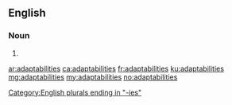 ==English==

===Noun===
{{head|en|noun plural form}}

# {{plural of|adaptability|lang=en}}

[[Category:English plurals ending in "-ies"]]

[[ar:adaptabilities]]
[[ca:adaptabilities]]
[[fr:adaptabilities]]
[[ku:adaptabilities]]
[[mg:adaptabilities]]
[[my:adaptabilities]]
[[no:adaptabilities]]